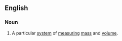 ==English==
{{wikipedia}}
===Noun===
{{en-noun|-}}
#A particular [[system]] of [[measure|measuring]] [[mass]] and [[volume]].